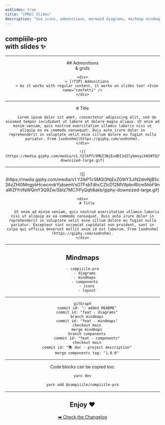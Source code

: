 ```yaml
---
asSlides: true
title: "[PRO] Slides"
description: "Use icons, admonitions, mermaid diagrams, markmap mindmaps in Markdow thanks to compiiile-pro."
---
```


## compiiile-pro<br/>with slides :sparkles:

---

<CGrid template="1 1" align="center">
    <div>
        ## Admonitions<br/>& grids
    </div>

    <div>
        > [!TIP] Admonitions
        > As it works with regular content, it works on slides too! <Icon name="confetti" />
    </div>

</CGrid>

---

<CGrid template="2 1" align="center">
    <div>
        # Title

        Lorem ipsum dolor sit amet, consectetur adipiscing elit, sed do eiusmod tempor incididunt ut labore et dolore magna aliqua. Ut enim ad minim veniam, quis nostrud exercitation ullamco laboris nisi ut aliquip ex ea commodo consequat. Duis aute irure dolor in reprehenderit in voluptate velit esse cillum dolore eu fugiat nulla pariatur. From [xodnnhm](https://giphy.com/xodnnhm).
    </div>

    ![](https://media.giphy.com/media/v1.Y2lkPTc5MGI3NjExdDI1d2lybmoycXA5NTQ1Y2N5Y3ZhOXVuYWxxcmh5MHJvMDdsbWdvcyZlcD12MV9pbnRlcm5hbF9naWZfYnlfaWQmY3Q9Zw/SKT9pS2jJ3J7lrn51E/giphy-downsized-large.gif)

</CGrid>

---

<CGrid template="2 1" align="center">
    ![](https://media.giphy.com/media/v1.Y2lkPTc5MGI3NjExZG9iY3JiN2dmNjB5c3AzZHI0MngybHcwcmdrYjdoemVxOTFsbTdhcCZlcD12MV9pbnRlcm5hbF9naWZfYnlfaWQmY3Q9Zw/SbIz7MC7rFyQqh8akb/giphy-downsized-large.gif)

    <div>
        # Title

        Ut enim ad minim veniam, quis nostrud exercitation ullamco laboris nisi ut aliquip ex ea commodo consequat. Duis aute irure dolor in reprehenderit in voluptate velit esse cillum dolore eu fugiat nulla pariatur. Excepteur sint occaecat cupidatat non proident, sunt in culpa qui officia deserunt mollit anim id est laborum. From [xodnnhm](https://giphy.com/xodnnhm).
    </div>
</CGrid>

---

## Mindmaps

```markmap
- compiiile-pro
  - diagrams
  - mindmaps
  - components
    - icons
    - layout
```

---

```mermaid
gitGraph
    commit id: "☝️ added README"
    commit id: "feat - diagrams"
    branch mindmaps
    commit id: "feat - mindmaps"
    checkout main
    merge mindmaps
    branch components
    commit id: "feat - components"
    checkout main
    commit id: "📚 doc - project description"
    merge components tag: "1.0.0"
```

---

Code blocks can be copied too:

```bash filename="script.sh"
yarn dev
```

```bash
yarn add @compiiile/compiiile-pro
```

---

## Enjoy :heart:

[:arrow_right: Check the Changelog](./CHANGELOG.md)
